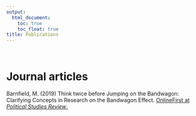 ```yaml
---
output:
  html_document: 
    toc: true
    toc_float: true
title: Publications
---
```

   
<br />   
         
         
# Journal articles

Barnfield, M. (2019) Think twice before Jumping on the Bandwagon: Clarifying Concepts in Research on the Bandwagon Effect. [OnlineFirst at *Political Studies Review*.](https://journals.sagepub.com/doi/full/10.1177/1478929919870691)